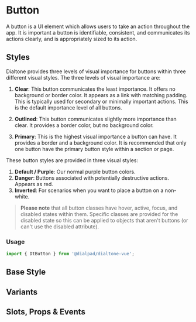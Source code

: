 
# Button

<Subtitle>
  A button is a UI element which allows users to take an action throughout the app.
  It is important a button is identifiable, consistent, and communicates its actions clearly,
  and is appropriately sized to its action.
</Subtitle>

## Styles

Dialtone provides three levels of visual importance for buttons within three different visual styles.
The three levels of visual importance are:

1. **Clear**: This button communicates the least importance. It offers no background or border color.
It appears as a link with matching padding. This is typically used for secondary or
minimally important actions. This is the default importance level of all buttons.

2. **Outlined**: This button communicates slightly more importance than clear. It provides a border color,
but no background color.

3. **Primary**: This is the highest visual importance a button can have.
It provides a border and a background color. It is recommended
that only one button have the primary button style within a section or page.

These button styles are provided in three visual styles:

1. **Default / Purple**: Our normal purple button colors.
2. **Danger**: Buttons associated with potentially destructive actions. Appears as red.
3. **Inverted**: For scenarios when you want to place a button on a non-white.

> **Please note** that all button classes have hover, active, focus, and disabled states within them.
Specific classes are provided for the disabled state so this can be applied to objects that
aren't buttons (or can't use the disabled attribute).

### Usage

```js
import { DtButton } from '@dialpad/dialtone-vue';
```

## Base Style

<Canvas>
  <Story id="components-button--default" />
</Canvas>

## Variants

<Canvas>
  <Story id="components-button--variants" />
</Canvas>

## Slots, Props & Events

<ArgsTable story={PRIMARY_STORY} />
